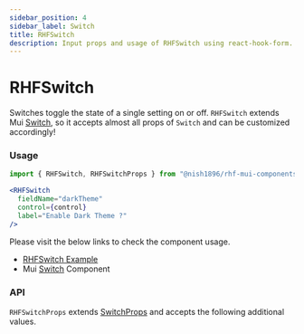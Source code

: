 ```yaml
---
sidebar_position: 4
sidebar_label: Switch
title: RHFSwitch
description: Input props and usage of RHFSwitch using react-hook-form.
---
```



# RHFSwitch

Switches toggle the state of a single setting on or off. `RHFSwitch` extends Mui [Switch](https://mui.com/material-ui/react-switch/),
so it accepts almost all props of `Switch` and can be customized accordingly!

### Usage

```js
import { RHFSwitch, RHFSwitchProps } from "@nish1896/rhf-mui-components";
```

```jsx
<RHFSwitch
  fieldName="darkTheme"
  control={control}
  label="Enable Dark Theme ?"
/>
```

Please visit the below links to check the component usage.

- [RHFSwitch Example](https://mui.com/material-ui/react-switch/)
- Mui [Switch](https://mui.com/material-ui/react-switch/) Component

### API

`RHFSwitchProps` extends [SwitchProps](https://mui.com/material-ui/api/switch/) and accepts the following additional values.

<RHFSwitchPropsTable />
